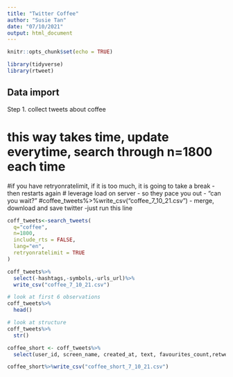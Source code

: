 ```yaml
---
title: "Twitter Coffee"
author: "Susie Tan"
date: "07/10/2021"
output: html_document
---
```


```r
knitr::opts_chunk$set(echo = TRUE)

library(tidyverse)
library(rtweet)
```

## Data import

Step 1. collect tweets about coffee

# this way takes time, update everytime, search through n=1800 each time
#if you have retryonratelimit, if it is too much, it is going to take a break - then restarts again
# leverage load on server - so they pace you out - "can you wait?"
#coffee_tweets%>%write_csv("coffee_7_10_21.csv") - merge, download and save twitter -just run this line

```r
coff_tweets<-search_tweets(
  q="coffee",
  n=1800,
  include_rts = FALSE,
  lang="en",
  retryonratelimit = TRUE
)

coff_tweets%>%
  select(-hashtags,-symbols,-urls_url)%>%
  write_csv("coffee_7_10_21.csv")
```

```r

# look at first 6 observations
coff_tweets%>%
  head()

# look at structure
coff_tweets%>%
  str()

coffee_short <- coff_tweets%>%
  select(user_id, screen_name, created_at, text, favourites_count,retweet_count)

coffee_short%>%write_csv("coffee_short_7_10_21.csv")
```

